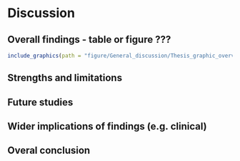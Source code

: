 # Discussion {-}

## Overall findings - table or figure ???

```r
include_graphics(path = "figure/General_discussion/Thesis_graphic_overview_chapters.png", dpi = NA)
```

## Strengths and limitations

## Future studies

## Wider implications of findings (e.g. clinical)

## Overal conclusion